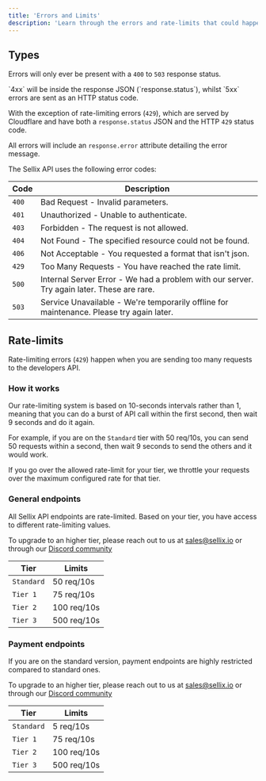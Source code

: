 ```yaml
---
title: 'Errors and Limits'
description: 'Learn through the errors and rate-limits that could happen whilst using the API'
---
```


## Types

Errors will only ever be present with a `400` to `503` response status.

<Warning>
  `4xx` will be inside the response JSON (`response.status`), whilst `5xx` errors are sent as an HTTP status code.

  With the exception of rate-limiting errors (`429`), which are served by Cloudflare and have both a `response.status` JSON and the HTTP `429` status code.
</Warning>

All errors will include an `response.error` attribute detailing the error message.

The Sellix API uses the following error codes:

| Code | Description                      |
| --- | ------------------------------------- |
| `400` | Bad Request - Invalid parameters. |
| `401` | Unauthorized - Unable to authenticate. |
| `403` | Forbidden - The request is not allowed. |
| `404` | Not Found - The specified resource could not be found. |
| `406` | Not Acceptable - You requested a format that isn't json. |
| `429` | Too Many Requests - You have reached the rate limit. |
| `500` | Internal Server Error - We had a problem with our server. Try again later. These are rare. |
| `503` | Service Unavailable - We're temporarily offline for maintenance. Please try again later. |

## Rate-limits

Rate-limiting errors (`429`) happen when you are sending too many requests to the developers API.

### How it works

Our rate-limiting system is based on 10-seconds intervals rather than 1, meaning that you can do a burst of API call within the first second, then wait 9 seconds and do it again.

<Info>For example, if you are on the `Standard` tier with 50 req/10s, you can send 50 requests within a second, then wait 9 seconds to send the others and it would work.</Info>

If you go over the allowed rate-limit for your tier, we <Tooltip tip="The WAF will block any requests exceeding the configured rate, and the remaining requests will be allowed. For example, if you send 60 requests in 10 seconds when you're only allowed to send 50, 10 will be blocked. You will not be rate-limited for X minutes after this, you will be able to immediately send other requests.">throttle your requests over the maximum configured rate for that tier</Tooltip>.

### General endpoints

All Sellix API endpoints are rate-limited. Based on your tier, you have access to different rate-limiting values.

<Note>To upgrade to an higher tier, please reach out to us at sales@sellix.io or through our [Discord community](https://sellix.io/discord)</Note>

| Tier | Limits |
| ---- | ------ |
| `Standard` | 50 req/10s |
| `Tier 1` | 75 req/10s |
| `Tier 2` | 100 req/10s |
| `Tier 3` | 500 req/10s |

### Payment endpoints

If you are on the standard version, payment endpoints are highly restricted compared to standard ones.

<Note>To upgrade to an higher tier, please reach out to us at sales@sellix.io or through our [Discord community](https://sellix.io/discord)</Note>

| Tier | Limits |
| ---- | ------ |
| `Standard` | 5 req/10s |
| `Tier 1` | 75 req/10s |
| `Tier 2` | 100 req/10s |
| `Tier 3` | 500 req/10s |